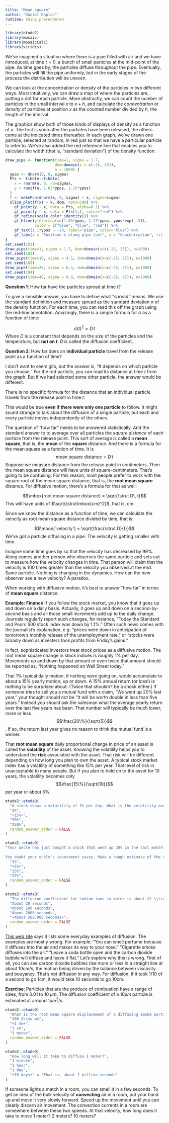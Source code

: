 ```yaml
---
title: "Mean square"
author: "Daniel Kaplan"
runtime: shiny_prerendered
---
```


```r
library(etude2)
library(mosaic)
library(mosaicCalc)
library(viridis)
```

We've imagined a situation where there is a pipe filled with air and we have introduced, at time $t=0$, a bunch of  small particles at the mid-point of the pipe. As time goes by, the particles diffuse throughout the pipe. Eventually, the particles will fill the pipe uniformly, but in the early stages of the process the distribution will be uneven. 

We can look at the concentration or density of the particles in two different ways. Most intuitively, we can draw a map of where the particles are, putting a dot for each particle. More abstractly, we can count the number of particles in the small interval $x$ to $x+h$, and calculate the *concentration* or *density* of particles at position $x$ as the counted number divided by $h$, the length of the interval.

The graphics show both of those kinds of displays of density as a function of $x$. The first is soon after the particles have been released, the others come at the indicated times thereafter. In each graph, we've drawn one particle, selected at random, in red just so that we have a particular particle to refer to. We've also added the red reference line that enables you to calculate the width (that is, "standard deviation") of the density function.

```r
draw_pipe <- function(time=1, sigma = 1.7, 
                      dom=domain(x = c(-25, 25)), 
                      n = 1000) {
  ypos <- dnorm(0, 0, sigma)
  Pts <- tibble::tibble(
    x = rnorm(n, 0, sd=sigma),
    y = runif(n, 1.05*ypos, 1.15*ypos)
  ) 
  f <- makeFun(dnorm(x, 0, sigma) ~ x, sigma=sigma)
  slice_plot(f(x) ~ x, dom, npts=500) %>%
    gf_point(y ~ x, data = Pts, alpha=0.1) %>%
    gf_point(y ~ x, data = Pts[1,], color="red") %>%
    gf_refine(scale_color_identity()) %>%
    gf_hline(yintercept=c(1.03*ypos, 1.17*ypos, ypos*exp(-.5)),
             color = c("blue", "blue", "red")) %>%
    gf_text(1.1*ypos ~ -20, label="pipe", color="blue") %>%
    gf_labs(x = "Position x along pipe (cm)", y = "Concentration", title = glue::glue("Concentration at time t={time}"))
}
set.seed(101)
draw_pipe(time=1, sigma = 1.7, dom=domain(x=c(-25, 25)), n=1000)
set.seed(102)
draw_pipe(time=10, sigma = 4.5, dom=domain(x=c(-25, 25)), n=1000)
set.seed(103)
draw_pipe(time=20, sigma = 6.4, dom=domain(x=c(-25, 25)), n=1000)
set.seed(104)
draw_pipe(time=40, sigma = 9.0, dom=domain(x=c(-25, 25)), n=1000)
```

**Question 1**: How far have the particles spread at time $t$?

To give a sensible answer, you have to define what "spread" means. We use the standard definition and measure spread as the standard deviation $\sigma$ of the density function. For each time, you can read this off the graph using the red-line annotation. Amazingly, there is a simple formula for $\sigma$ as a function of time:

$$\sigma(t)^2 = D\, t$$
Where $D$ is a constant that depends on the size of the particles and the temperature, but **not on $t$**. $D$ is called the diffusion coefficient.

**Question 2**: How far does an **individual particle** travel from the release point as a function of time?

I don't want to seem glib, but the answer is, "It depends on which particle you choose." For the red particle, you can read its distance at time $t$ from the graph. But if we had selected some other particle, the answer would be different.

There is no specific formula for the distance that an individual particle travels from the release point in time $t$.

This would be true **even if there were only one particle** to follow. It might sound strange to talk about the diffusion of a single particle, but each and every particle moves independently of the others. 

The question of "how far" needs to be answered statistically. And the standard answer to to average over all particles the *square distance* of each particle from the release point. This sort of average is called a **mean square**, that is, the **mean** of the **square** distance. And there is a formula for the mean square as a function of time. It is 
$$\mbox{mean square distance} = D\, t$$
Suppose we measure distance from the release point in centimeters. Then the mean square distance will have units of square-centimeters. That's going to be confusing. For this reason, most people prefer to work with the square root of the mean square distance, that is, the **root mean square** distance. For diffusive motion, there's a formula for that as well:

$$\mbox{root mean square distance} = \sqrt{\strut D\, t}$$
This will have units of $\sqrt{\strut\mbox{cm}^2}$, that is, cm.

Since we know the distance as a function of time, we can calculate the velocity as root mean square distance divided by time, that is:

$$\mbox{`velocity'} = \sqrt{\frac{\strut D}{t}}$$
We've got a particle diffusing in a pipe. The velocity is getting smaller with time.

Imagine some time goes by so that the velocity has decreased by 99%.  Along comes another person who observes the same particle and sets out to measure how the velocity changes in time. That person will claim that the velocity is 100 times greater than the velocity you observed at the end. Same particle. Nothing is changing in the dynamics. How can the new observer see a new velocity? A paradox. 

When working with diffusive motion, it's best to answer "how far" in terms of **mean square** distance. 

**Example: Finance** If you follow the stock market, you know that it goes up and down on a daily basis. Actually, it goes up and down on a second-by-second basis and all those small increments add up to the daily change. Journals regularly report such changes, for instance, "Today the Standard and Poors 500 stock index was down by 1.1%." Often such news comes with the journalist's explanation, e.g. "prices were down in anticipation of tomorrow's monthly release of the unemployment rate," or "stocks were broadly down as investers took profits from Friday's gains."

In fact, sophisticated investors treat stock prices as a diffusive motion. The root mean square change in stock indices is roughly 1% per day. Movements up and down by that amount or even twice that amount should be reported as, "Nothing happened on Wall Street today."

That 1% typical daily motion, if nothing were going on, would accumulate to about a 15% yearly motion, up or down. A 15% annual return (or loss!) is nothing to be surprised about. (Twice that shouldn't be a shock either.) If someone tries to sell you a mutual fund with a claim, "We went up 20% last year," your thought should not be "It will be worth double in less than five years." Instead you should ask the salesman what the average yearly return over the last five years has been. That number will typically be much lower, more or less $$\frac{20\%}{\sqrt{5}}$$. If so, the return last year gives no reason to think the mutual fund is a winner.

That **root mean square** daily proportional change in price of an asset is called the **volatility** of the asset. Knowing the volatility helps you to understand the **risk** associated with the asset. That risk will be different depending on how long you plan to own the asset. A typical stock market index has a volatility of something like 15% per year. That level of risk in unacceptable to many people. But if you plan to hold on to the asset for 10 years, the volatility becomes only $$\frac{15\%}{\sqrt{10}}$$ per year or about 5%. 

```r
etude2::etudeQ(
  "A stock shows a volatility of 1% per day. What is the volatility over a year? (Assume 250 trading days per year.)",
  "1%",
  "+15%+",
  "50%",
  "250%",
  random_answer_order = FALSE
)
```  
```r
etude2::etudeQ(
"Your uncle has just bought a stock that went up 30% in the last month. He describes his investment strategy, \"I look for companies where there is a lot of churn in stock prices. Then I buy low and sell high.\"
               
You doubt your uncle's investment savvy. Make a rough estimate of the daily volatility of the stock if the 30% gain were just a random result of daily ups and downs. (Assume 25 trading days per month.)",
  "1%",
  "+5%+",
  "15%",
  "25%",
  random_answer_order = FALSE
)
```

<!-- EXERCISE: Diffusion is an effective form of transport only over very small distances. For instance, chemical synapses connecting nerve cells work by the diffusive movement of neurotransmitters across a cell-to-cell gap called the synaptic cleft. No active transport mechanism is necessary because the synaptic cleft is very thin, about 30 nm ($3 \times 10^{-8}$ meters). Over this distance (and given the size of neurotransmitter molecules) the transmission takes about 0.05 ms. The cell body of a neuron is roughly $10 \mu$m in diameter ($10^{-5}$). Suppose that synaptic transmission needed to diffuse over such a distance, say $3 \times 10^{-6}$m. How much time would it take for two neurons to communicate?  [Ans: 10,000 times as long, about half a second]
-->

```r
etude2::etudeQ(
  "The diffusion coefficient for sodium ions in water is about $2 \\times 10^{-5} cm^2/s$ whereas for a molecule like glucose the coefficient is about $6 \\times 10^{-6} cm^2/s$. If diffusion were the sole mechanism of spread, how long would it take a sugar molecule to travel 1cm, about half the distance from a sugar cube to the side of a teacup?",
  "About 20 seconds",
  "About 200 seconds",
  "About 2000 seconds",
  "+About 200,000 seconds+", 
  random_answer_order = FALSE
)
```

<!-- Laminar boundary layer. Slow air flow over a small wing is laminar: the air right at the wing surface hardly moves at all. The laminar boundary layer is the portion of air *near* the wing surface that is slowed down by viscosity. Viscosity can be seen as the diffusion of momentum from the wing surface up into the flow. The thickness of the boundary layer grows as $\sqrt{\strut y}$ where $y$ is distance measured from the leading edge. 
-->

[This web site](https://www.vedantu.com/question-answer/10-examples-of-diffusion-in-everyday-life-5b84e153e4b01edd684dfa7f) says it lists some everyday examples of diffusion. The examples are mostly wrong. For example: "You can smell perfume because it diffuses into the air and makes its way to your nose." "Cigarette smoke diffuses into the air." "Leave a soda bottle open and the carbon dioxide bubble will diffuse and leave it flat." Let's explore why this is wrong. First of all, you can see carbon dioxide bubbles rise more or less in a straight line at about 10cm/s, the motion being driven by the balance between viscosity and bouyancy. That's not diffusion in any way. For diffusion, if it took 1/10 of a second to go 1cm, it would take 10 seconds to go 10cm.

**Exercise**: Particles that are the produce of combustion have a range of sizes, from 0.01 to 10 $\mu m$. The diffusion coefficient of a $10 \mu m$ particle is estimated at around $1 {\mu m}^2 /s$.

```r
etude2::etudeQ(
  "What is the root mean square displacement of a diffusing smoke particle over 1 second?",
  "100 $\\mu m$",
  "+1 mm+",
  "1 cm", 
  "1 meter",
  random_answer_order = FALSE
)
```

```r
etude2::etudeQ(
  "How long will it take to diffuse 1 meter?",
  "1 minute",
  "1 hour",
  "1 day", 
  "+10 days+" = "That is, about 1 million seconds"
)
```

If someone lights a match in a room, you can smell it in a few seconds. To get an idea of the bulk velocity of **convecting** air in a room, put your hand up and move it very slowly forward. Speed up the movement until you can clearly discern air movement. The convection currents in a room are somewhere between these two speeds. At that velocity, how long does it take to move 1 meter? 2 meters? 10 meters? 







